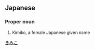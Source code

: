 ==Japanese==
{{ja-kanjitab|黄|実|子}}

===Proper noun===
{{ja-pos|proper|きみこ}}
# Kimiko, a female Japanese given name

[[Category:Japanese female given names|きみこ]]